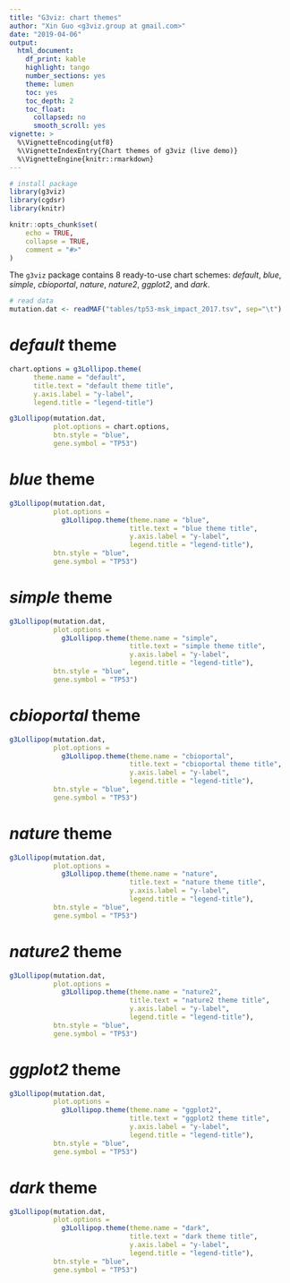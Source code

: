 ```yaml
---
title: "G3viz: chart themes"
author: "Xin Guo <g3viz.group at gmail.com>"
date: "2019-04-06"
output:
  html_document:
    df_print: kable
    highlight: tango
    number_sections: yes
    theme: lumen
    toc: yes
    toc_depth: 2
    toc_float:
      collapsed: no
      smooth_scroll: yes
vignette: >
  %\VignetteEncoding{utf8}
  %\VignetteIndexEntry{Chart themes of g3viz (live demo)}
  %\VignetteEngine{knitr::rmarkdown}
---
```


```r
# install package
library(g3viz)
library(cgdsr)
library(knitr)
```


```r
knitr::opts_chunk$set(
	echo = TRUE,
	collapse = TRUE,
	comment = "#>"
)
```

The `g3viz` package contains 8 ready-to-use chart schemes: *default*, *blue*, *simple*, *cbioportal*, *nature*, *nature2*, *ggplot2*, and *dark*.  


```r
# read data
mutation.dat <- readMAF("tables/tp53-msk_impact_2017.tsv", sep="\t")
```

# *default* theme
```r
chart.options = g3Lollipop.theme(
      theme.name = "default",
      title.text = "default theme title",
      y.axis.label = "y-label",
      legend.title = "legend-title")

g3Lollipop(mutation.dat,
           plot.options = chart.options,
           btn.style = "blue",
           gene.symbol = "TP53")
```

# *blue* theme
```r
g3Lollipop(mutation.dat,
           plot.options =
             g3Lollipop.theme(theme.name = "blue",
                              title.text = "blue theme title",
                              y.axis.label = "y-label",
                              legend.title = "legend-title"),
           btn.style = "blue",
           gene.symbol = "TP53")
```

# *simple* theme
```r
g3Lollipop(mutation.dat,
           plot.options =
             g3Lollipop.theme(theme.name = "simple",
                              title.text = "simple theme title",
                              y.axis.label = "y-label",
                              legend.title = "legend-title"),
           btn.style = "blue",
           gene.symbol = "TP53")
```

# *cbioportal* theme
```r
g3Lollipop(mutation.dat,
           plot.options =
             g3Lollipop.theme(theme.name = "cbioportal",
                              title.text = "cbioportal theme title",
                              y.axis.label = "y-label",
                              legend.title = "legend-title"),
           btn.style = "blue",
           gene.symbol = "TP53")
```

# *nature* theme
```r
g3Lollipop(mutation.dat,
           plot.options =
             g3Lollipop.theme(theme.name = "nature",
                              title.text = "nature theme title",
                              y.axis.label = "y-label",
                              legend.title = "legend-title"),
           btn.style = "blue",
           gene.symbol = "TP53")
```

# *nature2* theme
```r

g3Lollipop(mutation.dat,
           plot.options =
             g3Lollipop.theme(theme.name = "nature2",
                              title.text = "nature2 theme title",
                              y.axis.label = "y-label",
                              legend.title = "legend-title"),
           btn.style = "blue",
           gene.symbol = "TP53")
```

# *ggplot2* theme
```r
g3Lollipop(mutation.dat,
           plot.options =
             g3Lollipop.theme(theme.name = "ggplot2",
                              title.text = "ggplot2 theme title",
                              y.axis.label = "y-label",
                              legend.title = "legend-title"),
           btn.style = "blue",
           gene.symbol = "TP53")
```

# *dark* theme
```r
g3Lollipop(mutation.dat,
           plot.options =
             g3Lollipop.theme(theme.name = "dark",
                              title.text = "dark theme title",
                              y.axis.label = "y-label",
                              legend.title = "legend-title"),
           btn.style = "blue",
           gene.symbol = "TP53")
```
